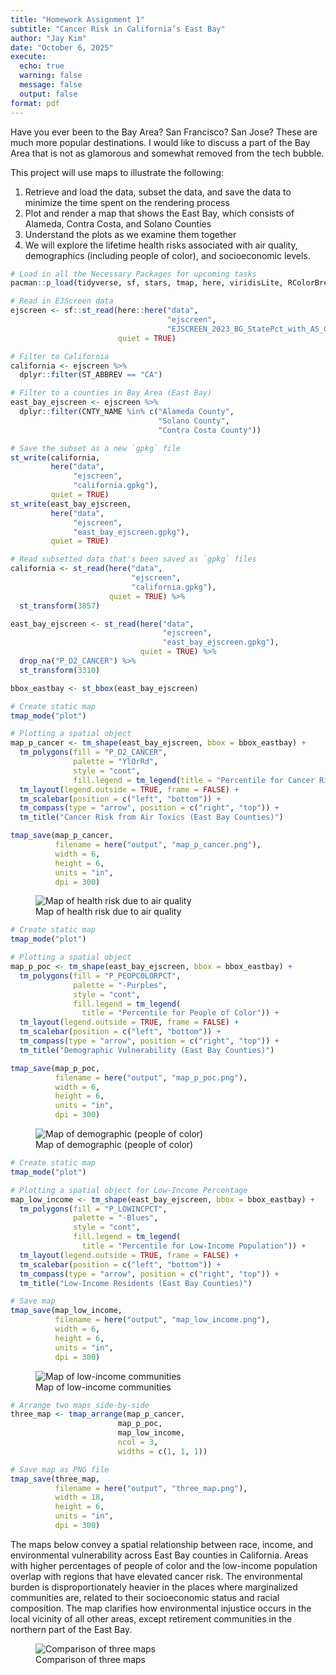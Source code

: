 ```yaml
---
title: "Homework Assignment 1"
subtitle: "Cancer Risk in California’s East Bay"
author: "Jay Kim"
date: "October 6, 2025"
execute: 
  echo: true
  warning: false
  message: false
  output: false
format: pdf
---
```


Have you ever been to the Bay Area? San Francisco? San Jose? These are much more popular destinations. I would like to discuss a part of the Bay Area that is not as glamorous and somewhat removed from the tech bubble.

This project will use maps to illustrate the following:

1.  Retrieve and load the data, subset the data, and save the data to minimize the time spent on the rendering process
2.  Plot and render a map that shows the East Bay, which consists of Alameda, Contra Costa, and Solano Counties
3.  Understand the plots as we examine them together
4.  We will explore the lifetime health risks associated with air quality, demographics (including people of color), and socioeconomic levels.

```r
# Load in all the Necessary Packages for upcoming tasks
pacman::p_load(tidyverse, sf, stars, tmap, here, viridisLite, RColorBrewer)
```

```r
# Read in EJScreen data
ejscreen <- sf::st_read(here::here("data",
                                   "ejscreen",
                                   "EJSCREEN_2023_BG_StatePct_with_AS_CNMI_GU_VI.gdb"),
                        quiet = TRUE)

# Filter to California
california <- ejscreen %>%
  dplyr::filter(ST_ABBREV == "CA")

# Filter to a counties in Bay Area (East Bay)
east_bay_ejscreen <- ejscreen %>%
  dplyr::filter(CNTY_NAME %in% c("Alameda County", 
                                 "Solano County", 
                                 "Contra Costa County"))

# Save the subset as a new `gpkg` file
st_write(california, 
         here("data", 
              "ejscreen", 
              "california.gpkg"),
         quiet = TRUE)
st_write(east_bay_ejscreen, 
         here("data", 
              "ejscreen", 
              "east_bay_ejscreen.gpkg"),
         quiet = TRUE)
```

```r
# Read subsetted data that's been saved as `gpkg` files
california <- st_read(here("data", 
                           "ejscreen", 
                           "california.gpkg"),
                      quiet = TRUE) %>% 
  st_transform(3857)

east_bay_ejscreen <- st_read(here("data", 
                                  "ejscreen", 
                                  "east_bay_ejscreen.gpkg"),
                             quiet = TRUE) %>% 
  drop_na("P_D2_CANCER") %>% 
  st_transform(3310)
```

```r
bbox_eastbay <- st_bbox(east_bay_ejscreen)

# Create static map
tmap_mode("plot")

# Plotting a spatial object
map_p_cancer <- tm_shape(east_bay_ejscreen, bbox = bbox_eastbay) +
  tm_polygons(fill = "P_D2_CANCER",
              palette = "YlOrRd",
              style = "cont",
              fill.legend = tm_legend(title = "Percentile for Cancer Risk")) +
  tm_layout(legend.outside = TRUE, frame = FALSE) +
  tm_scalebar(position = c("left", "bottom")) +
  tm_compass(type = "arrow", position = c("right", "top")) +
  tm_title("Cancer Risk from Air Toxics (East Bay Counties)")

tmap_save(map_p_cancer, 
          filename = here("output", "map_p_cancer.png"),
          width = 6, 
          height = 6, 
          units = "in", 
          dpi = 300)
```

![Map of health risk due to air quality](output/map_p_cancer.png)

```r
# Create static map
tmap_mode("plot")

# Plotting a spatial object
map_p_poc <- tm_shape(east_bay_ejscreen, bbox = bbox_eastbay) +
  tm_polygons(fill = "P_PEOPCOLORPCT",
              palette = "-Purples",
              style = "cont",              
              fill.legend = tm_legend(
                title = "Percentile for People of Color")) +
  tm_layout(legend.outside = TRUE, frame = FALSE) +
  tm_scalebar(position = c("left", "bottom")) +
  tm_compass(type = "arrow", position = c("right", "top")) +
  tm_title("Demographic Vulnerability (East Bay Counties)")

tmap_save(map_p_poc, 
          filename = here("output", "map_p_poc.png"),
          width = 6, 
          height = 6, 
          units = "in", 
          dpi = 300)
```

![Map of demographic (people of color)](output/map_p_poc.png)

```r
# Create static map
tmap_mode("plot")

# Plotting a spatial object for Low-Income Percentage
map_low_income <- tm_shape(east_bay_ejscreen, bbox = bbox_eastbay) +
  tm_polygons(fill = "P_LOWINCPCT",
              palette = "-Blues",
              style = "cont",              
              fill.legend = tm_legend(
                title = "Percentile for Low-Income Population")) +
  tm_layout(legend.outside = TRUE, frame = FALSE) +
  tm_scalebar(position = c("left", "bottom")) +
  tm_compass(type = "arrow", position = c("right", "top")) +
  tm_title("Low-Income Residents (East Bay Counties)")

# Save map
tmap_save(map_low_income,
          filename = here("output", "map_low_income.png"),
          width = 6,
          height = 6,
          units = "in",
          dpi = 300)
```

![Map of low-income communities](output/map_low_income.png)

```r
# Arrange two maps side-by-side
three_map <- tmap_arrange(map_p_cancer, 
                        map_p_poc,
                        map_low_income,
                        ncol = 3, 
                        widths = c(1, 1, 1))

# Save map as PNG file
tmap_save(three_map, 
          filename = here("output", "three_map.png"),
          width = 18, 
          height = 6, 
          units = "in", 
          dpi = 300)
```

The maps below convey a spatial relationship between race, income, and environmental vulnerability across East Bay counties in California. Areas with higher percentages of people of color and the low-income population overlap with regions that have elevated cancer risk. The environmental burden is disproportionately heavier in the places where marginalized communities are, related to their socioeconomic status and racial composition. The map clarifies how environmental injustice occurs in the local vicinity of all other areas, except retirement communities in the northern part of the East Bay.

![Comparison of three maps](output/three_map.png)
